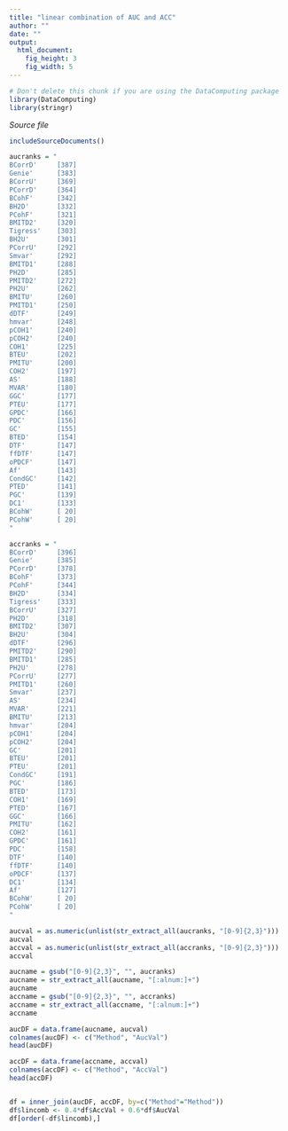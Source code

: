 ```yaml
---
title: "linear combination of AUC and ACC"
author: ""
date: ""
output: 
  html_document:
    fig_height: 3
    fig_width: 5
---
```

<!-- Don't edit in between this line and the one below -->
```r
# Don't delete this chunk if you are using the DataComputing package
library(DataComputing)
library(stringr)

```
*Source file* 
```r
includeSourceDocuments()
```
<!-- Don't edit the material above this line -->


```r
aucranks = "
BCorrD'     [387]
Genie'      [383]
BCorrU'     [369]
PCorrD'     [364]
BCohF'      [342]
BH2D'       [332]
PCohF'      [321]
BMITD2'     [320]
Tigress'    [303]
BH2U'       [301]
PCorrU'     [292]
Smvar'      [292]
BMITD1'     [288]
PH2D'       [285]
PMITD2'     [272]
PH2U'       [262]
BMITU'      [260]
PMITD1'     [250]
dDTF'       [249]
hmvar'      [248]
pCOH1'      [240]
pCOH2'      [240]
COH1'       [225]
BTEU'       [202]
PMITU'      [200]
COH2'       [197]
AS'         [188]
MVAR'       [180]
GGC'        [177]
PTEU'       [177]
GPDC'       [166]
PDC'        [156]
GC'         [155]
BTED'       [154]
DTF'        [147]
ffDTF'      [147]
oPDCF'      [147]
Af'         [143]
CondGC'     [142]
PTED'       [141]
PGC'        [139]
DC1'        [133]
BCohW'      [ 20]
PCohW'      [ 20]
"
```

```r
accranks = "
BCorrD'     [396]
Genie'      [385]
PCorrD'     [378]
BCohF'      [373]
PCohF'      [344]
BH2D'       [334]
Tigress'    [333]
BCorrU'     [327]
PH2D'       [318]
BMITD2'     [307]
BH2U'       [304]
dDTF'       [296]
PMITD2'     [290]
BMITD1'     [285]
PH2U'       [278]
PCorrU'     [277]
PMITD1'     [260]
Smvar'      [237]
AS'         [234]
MVAR'       [221]
BMITU'      [213]
hmvar'      [204]
pCOH1'      [204]
pCOH2'      [204]
GC'         [201]
BTEU'       [201]
PTEU'       [201]
CondGC'     [191]
PGC'        [186]
BTED'       [173]
COH1'       [169]
PTED'       [167]
GGC'        [166]
PMITU'      [162]
COH2'       [161]
GPDC'       [161]
PDC'        [158]
DTF'        [140]
ffDTF'      [140]
oPDCF'      [137]
DC1'        [134]
Af'         [127]
BCohW'      [ 20]
PCohW'      [ 20]
"
```


```r

aucval = as.numeric(unlist(str_extract_all(aucranks, "[0-9]{2,3}")))
aucval
accval = as.numeric(unlist(str_extract_all(accranks, "[0-9]{2,3}")))
accval

aucname = gsub("[0-9]{2,3}", "", aucranks)
aucname = str_extract_all(aucname, "[:alnum:]+")
aucname
accname = gsub("[0-9]{2,3}", "", accranks)
accname = str_extract_all(accname, "[:alnum:]+")
accname

aucDF = data.frame(aucname, aucval)
colnames(aucDF) <- c("Method", "AucVal")
head(aucDF)

accDF = data.frame(accname, accval)
colnames(accDF) <- c("Method", "AccVal")
head(accDF)


df = inner_join(aucDF, accDF, by=c("Method"="Method"))
df$lincomb <- 0.4*df$AccVal + 0.6*df$AucVal
df[order(-df$lincomb),]
```

